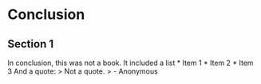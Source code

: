 # Conclusion
## Section 1
In conclusion, this was not a book.
It included a list
* Item 1
* Item 2
* Item 3
And a quote:
> Not a quote.
> - Anonymous
